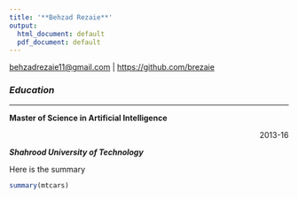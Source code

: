 ```yaml
---
title: '**Behzad Rezaie**'
output:
  html_document: default
  pdf_document: default
---
```

<behzadrezaie11@gmail.com> | <https://github.com/brezaie>

### *Education*
***
<div class = "col-md-6">
**Master of Science in Artificial Intelligence**
</div>
<div class = "col-md-3" style="direction: rtl">
2013-16
</div>
<div class = "col-md-12">
*__Shahrood University of Technology__*
</div>

<div class = "col-md-12">
Here is the summary
</div>
```r
summary(mtcars)
```


